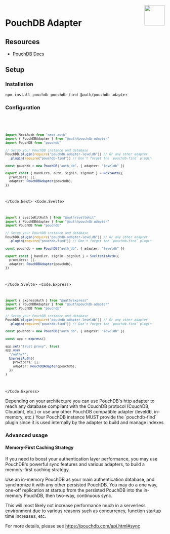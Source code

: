 
<img align="right" src="/img/adapters/pouchdb.svg" width="64" height="64" />

# PouchDB Adapter

## Resources

- [PouchDB Docs](https://pouchdb.com/api.html)

## Setup

### Installation

```bash npm2yarn
npm install pouchdb pouchdb-find @auth/pouchdb-adapter
```

### Configuration

<Code>
<Code.Next>

```ts filename="./auth.ts"
import NextAuth from "next-auth"
import { PouchDBAdapter } from "@auth/pouchdb-adapter"
import PouchDB from "pouchdb"

// Setup your PouchDB instance and database
PouchDB.plugin(require("pouchdb-adapter-leveldb")) // Or any other adapter
  .plugin(require("pouchdb-find")) // Don't forget the `pouchdb-find` plugin

const pouchdb = new PouchDB("auth_db", { adapter: "leveldb" })

export const { handlers, auth, signIn, signOut } = NextAuth({
  providers: [],
  adapter: PouchDBAdapter(pouchdb),
})
```

</Code.Next>
<Code.Svelte>

```ts filename="./auth.ts"
import { SvelteKitAuth } from "@auth/sveltekit"
import { PouchDBAdapter } from "@auth/pouchdb-adapter"
import PouchDB from "pouchdb"

// Setup your PouchDB instance and database
PouchDB.plugin(require("pouchdb-adapter-leveldb")) // Or any other adapter
  .plugin(require("pouchdb-find")) // Don't forget the `pouchdb-find` plugin

const pouchdb = new PouchDB("auth_db", { adapter: "leveldb" })

export const { handler, signIn, signOut } = SvelteKitAuth({
  providers: [],
  adapter: PouchDBAdapter(pouchdb),
})
```

</Code.Svelte>
<Code.Express>

```ts filename="./src/routes/auth.route.ts"
import { ExpressAuth } from "@auth/express"
import { PouchDBAdapter } from "@auth/pouchdb-adapter"
import PouchDB from "pouchdb"

// Setup your PouchDB instance and database
PouchDB.plugin(require("pouchdb-adapter-leveldb")) // Or any other adapter
  .plugin(require("pouchdb-find")) // Don't forget the `pouchdb-find` plugin

const pouchdb = new PouchDB("auth_db", { adapter: "leveldb" })

const app = express()

app.set("trust proxy", true)
app.use(
  "/auth/*",
  ExpressAuth({
    providers: [],
    adapter: PouchDBAdapter(pouchdb),
  })
)
```

</Code.Express>
</Code>

<Callout>
  Depending on your architecture you can use PouchDB's http adapter to reach any
  database compliant with the CouchDB protocol (CouchDB, Cloudant, etc.) or use
  any other PouchDB compatible adapter (leveldb, in-memory, etc.)
</Callout>

<Callout type="info">
  Your PouchDB instance MUST provide the `pouchdb-find` plugin since it is used
  internally by the adapter to build and manage indexes
</Callout>

### Advanced usage

#### Memory-First Caching Strategy

If you need to boost your authentication layer performance, you may use PouchDB's powerful sync features and various adapters, to build a memory-first caching strategy.

Use an in-memory PouchDB as your main authentication database, and synchronize it with any other persisted PouchDB. You may do a one way, one-off replication at startup from the persisted PouchDB into the in-memory PouchDB, then two-way, continuous sync.

This will most likely not increase performance much in a serverless environment due to various reasons such as concurrency, function startup time increases, etc.

For more details, please see https://pouchdb.com/api.html#sync
